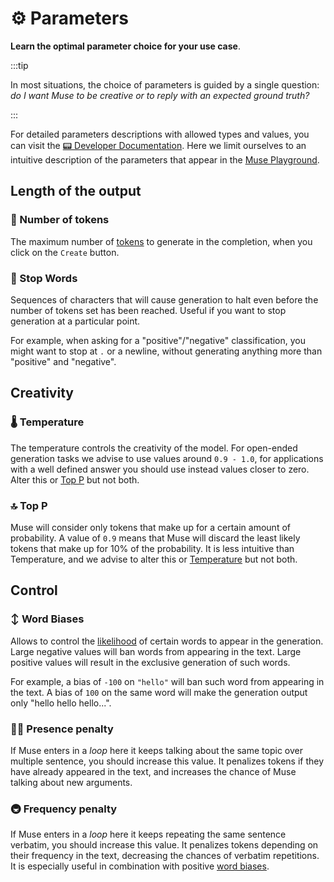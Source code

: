 
# ⚙️ Parameters

**Learn the optimal parameter choice for your use case**.

:::tip

In most situations, the choice of parameters is guided by a single question: *do I want Muse to be creative or to reply with an expected ground truth?*

:::

For detailed parameters descriptions with allowed types and values, you can visit the [📟 Developer Documentation](/api). Here we limit ourselves to an intuitive description 
of the parameters that appear in the [Muse Playground](https://muse.lighton.ai/).

## Length of the output

### 🧮 Number of tokens

The maximum number of [tokens](/introduction/tokens) to generate in the completion, when you click on the `Create` button.

### 🛑 Stop Words
 
Sequences of characters that will cause generation to halt even before the number of tokens set has been reached. Useful if you want to stop generation at a particular point.

For example, when asking for a "positive"/"negative" classification, you might want to stop at `.` or a newline, without generating anything more than "positive" and "negative".

## Creativity

### 🌡️ Temperature

The temperature controls the creativity of the model. For open-ended generation tasks we advise to use values around `0.9 - 1.0`, for applications with a well defined answer you 
should use instead values closer to zero. Alter this or [Top P](/usecases/english/parameters#-top-p) but not both.

### 🔝 Top P

Muse will consider only tokens that make up for a certain amount of probability. A value of `0.9` means that Muse will discard the least likely tokens that make up for 10% of the probability.
It is less intuitive than Temperature, and we advise to alter this or [Temperature](/usecases/english/parameters#%EF%B8%8F-temperature) but not both.

## Control

### ↕️ Word Biases

Allows to control the [likelihood](/introduction/outputs) of certain words to appear in the generation. Large negative values will ban words from appearing in the text. Large positive values 
will result in the exclusive generation of such words.

For example, a bias of `-100` on `"hello"` will ban such word from appearing in the text. A bias of `100` on the same word will make the generation output only "hello hello hello...".

### 😶‍🌫️ Presence penalty

If Muse enters in a *loop* here it keeps talking about the same topic over multiple sentence, you should increase this value. It penalizes tokens if they have already appeared in the text, 
and increases the chance of Muse talking about new arguments.

### 🚇 Frequency penalty

If Muse enters in a *loop* here it keeps repeating the same sentence verbatim, you should increase this value. It penalizes tokens depending on their frequency in the text, decreasing the chances
of verbatim repetitions. It is especially useful in combination with positive [word biases](/usecases/english/parameters#%EF%B8%8F-word-biases).
